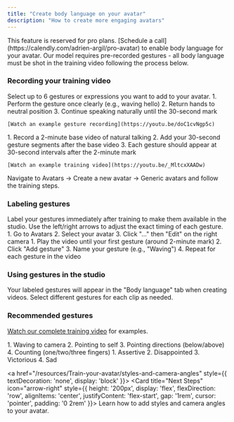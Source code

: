 ```yaml
---
title: "Create body language on your avatar"
description: "How to create more engaging avatars"
---
```


<Warning>
  This feature is reserved for pro plans. [Schedule a call](https://calendly.com/adrien-argil/pro-avatar) to enable body language for your avatar.
</Warning>

<Note>
  Our model requires pre-recorded gestures - all body language must be shot in the training video following the process below.
</Note>

### Recording your training video

<Steps>
  <Step title="Choose your gestures">
    Select up to 6 gestures or expressions you want to add to your avatar.
  </Step>

  <Step title="Record each gesture (30 seconds each)">
    1. Perform the gesture once clearly (e.g., waving hello)
    2. Return hands to neutral position
    3. Continue speaking naturally until the 30-second mark
    
    [Watch an example gesture recording](https://youtu.be/doC1cvNgp5c)
  </Step>

  <Step title="Create the full training video">
    1. Record a 2-minute base video of natural talking
    2. Add your 30-second gesture segments after the base video
    3. Each gesture should appear at 30-second intervals after the 2-minute mark
    
    [Watch an example training video](https://youtu.be/_MltcxXAADw)
  </Step>

  <Step title="Upload for training">
    Navigate to Avatars -> Create a new avatar -> Generic avatars and follow the training steps.
  </Step>
</Steps>

### Labeling gestures

<Tip>
  Label your gestures immediately after training to make them available in the studio. Use the left/right arrows to adjust the exact timing of each gesture.
</Tip>

<Steps>
  <Step title="Open avatar settings">
    1. Go to Avatars
    2. Select your avatar
    3. Click "..." then "Edit" on the right camera
  </Step>

  <Step title="Add gesture labels">
    1. Play the video until your first gesture (around 2-minute mark)
    2. Click "Add gesture"
    3. Name your gesture (e.g., "Waving")
    4. Repeat for each gesture in the video
  </Step>
</Steps>

### Using gestures in the studio

<Note>
  Your labeled gestures will appear in the "Body language" tab when creating videos. Select different gestures for each clip as needed.
</Note>

### Recommended gestures

[Watch our complete training video](https://youtu.be/ul7ZyA0iR2w) for examples.

<CardGroup cols={2}>
  <Card title="Basic gestures" icon="hand">
    1. Waving to camera
    2. Pointing to self
    3. Pointing directions (below/above)
    4. Counting (one/two/three fingers)
  </Card>
  <Card title="Expressions" icon="face-smile">
    1. Assertive
    2. Disappointed
    3. Victorious
    4. Sad
  </Card>
</CardGroup>

<a href="/resources/Train-your-avatar/styles-and-camera-angles" style={{ textDecoration: 'none', display: 'block' }}>
  <Card title="Next Steps" icon="arrow-right" style={{ 
    height: '200px', 
    display: 'flex', 
    flexDirection: 'row',
    alignItems: 'center', 
    justifyContent: 'flex-start',
    gap: '1rem',
    cursor: 'pointer',
    padding: '0 2rem'
  }}>
    Learn how to add styles and camera angles to your avatar.
  </Card>
</a>
